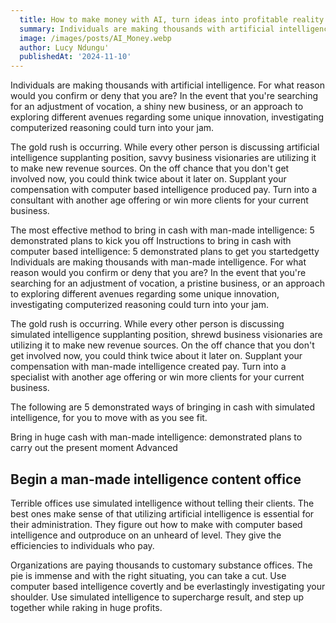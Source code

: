 ```yaml
---
  title: How to make money with AI, turn ideas into profitable reality
  summary: Individuals are making thousands with artificial intelligence. For what reason would you confirm or deny that you are?
  image: /images/posts/AI_Money.webp
  author: Lucy Ndungu'
  publishedAt: '2024-11-10'
---
```


Individuals are making thousands with artificial intelligence. For what reason would you confirm or deny that you are? In the event that you're searching for an adjustment of vocation, a shiny new business, or an approach to exploring different avenues regarding some unique innovation, investigating computerized reasoning could turn into your jam.

The gold rush is occurring. While every other person is discussing artificial intelligence supplanting position, savvy business visionaries are utilizing it to make new revenue sources. On the off chance that you don't get involved now, you could think twice about it later on. Supplant your compensation with computer based intelligence produced pay. Turn into a consultant with another age offering or win more clients for your current business.

The most effective method to bring in cash with man-made intelligence: 5 demonstrated plans to kick you off
Instructions to bring in cash with computer based intelligence: 5 demonstrated plans to get you startedgetty
Individuals are making thousands with man-made intelligence. For what reason would you confirm or deny that you are? In the event that you're searching for an adjustment of vocation, a pristine business, or an approach to exploring different avenues regarding some unique innovation, investigating computerized reasoning could turn into your jam.

The gold rush is occurring. While every other person is discussing simulated intelligence supplanting position, shrewd business visionaries are utilizing it to make new revenue sources. On the off chance that you don't get involved now, you could think twice about it later on. Supplant your compensation with man-made intelligence created pay. Turn into a specialist with another age offering or win more clients for your current business.

The following are 5 demonstrated ways of bringing in cash with simulated intelligence, for you to move with as you see fit.

Bring in huge cash with man-made intelligence: demonstrated plans to carry out the present moment
Advanced

## Begin a man-made intelligence content office
Terrible offices use simulated intelligence without telling their clients. The best ones make sense of that utilizing artificial intelligence is essential for their administration. They figure out how to make with computer based intelligence and outproduce on an unheard of level. They give the efficiencies to individuals who pay.

Organizations are paying thousands to customary substance offices. The pie is immense and with the right situating, you can take a cut. Use computer based intelligence covertly and be everlastingly investigating your shoulder. Use simulated intelligence to supercharge result, and step up together while raking in huge profits.